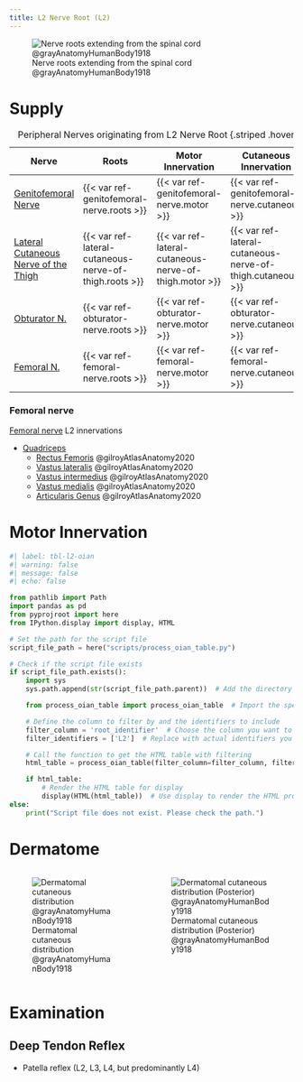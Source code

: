 ```yaml
---
title: L2 Nerve Root (L2)
---
```



![Nerve roots extending from the spinal cord @grayAnatomyHumanBody1918](/The Archive/Images/Gray anatomy 1918 images/Neurology/image796 A portion of the spinal cord, showing its right lateral surface. The dura is opened and arranged to show the nerve roots.gif){#fig-gray1918-image796}


# Supply

| Nerve | Roots | Motor Innervation | Cutaneous Innervation |
|-|-|-|-|
| [Genitofemoral Nerve]({{< var ref-genitofemoral-nerve.path >}}) | {{< var ref-genitofemoral-nerve.roots >}} | {{< var ref-genitofemoral-nerve.motor >}} | {{< var ref-genitofemoral-nerve.cutaneous >}} |
| [Lateral Cutaneous Nerve of the Thigh]({{< var ref-lateral-cutaneous-nerve-of-thigh.path >}}) | {{< var ref-lateral-cutaneous-nerve-of-thigh.roots >}} | {{< var ref-lateral-cutaneous-nerve-of-thigh.motor >}} | {{< var ref-lateral-cutaneous-nerve-of-thigh.cutaneous >}} |
| [Obturator N.]({{< var ref-obturator-nerve.path >}}) | {{< var ref-obturator-nerve.roots >}} | {{< var ref-obturator-nerve.motor >}} | {{< var ref-obturator-nerve.cutaneous >}} |
| [Femoral N.]({{< var ref-femoral-nerve.path >}}) | {{< var ref-femoral-nerve.roots >}} | {{< var ref-femoral-nerve.motor >}} | {{< var ref-femoral-nerve.cutaneous >}} |
: Peripheral Nerves originating from L2 Nerve Root {.striped .hover}

:::{layout-ncol="2"}
### Femoral nerve
[Femoral nerve]({{< var ref-femoral-nerve.path >}}) L2 innervations 

- [Quadriceps]({{< var ref-quadricep.path >}})
    - [Rectus Femoris]({{< var ref-rectus-femoris.path >}}) @gilroyAtlasAnatomy2020
    - [Vastus lateralis]({{< var ref-vastus-lateralis.path >}}) @gilroyAtlasAnatomy2020
    - [Vastus intermedius]({{< var ref-vastus-intermedius.path >}}) @gilroyAtlasAnatomy2020
    - [Vastus medialis]({{< var ref-vastus-medialis.path >}}) @gilroyAtlasAnatomy2020
    - [Articularis Genus]({{< var ref-articularis-genus.path >}}) @gilroyAtlasAnatomy2020

:::

# Motor Innervation

```python
#| label: tbl-l2-oian
#| warning: false
#| message: false
#| echo: false

from pathlib import Path
import pandas as pd
from pyprojroot import here
from IPython.display import display, HTML

# Set the path for the script file
script_file_path = here("scripts/process_oian_table.py")

# Check if the script file exists
if script_file_path.exists():
    import sys
    sys.path.append(str(script_file_path.parent))  # Add the directory of the script to the system path

    from process_oian_table import process_oian_table  # Import the specific function

    # Define the column to filter by and the identifiers to include
    filter_column = 'root_identifier'  # Choose the column you want to filter by
    filter_identifiers = ['L2']  # Replace with actual identifiers you want to include

    # Call the function to get the HTML table with filtering
    html_table = process_oian_table(filter_column=filter_column, filter_identifiers=filter_identifiers)

    if html_table:
        # Render the HTML table for display
        display(HTML(html_table))  # Use display to render the HTML properly
else:
    print("Script file does not exist. Please check the path.")

```

# Dermatome

::: {.columns}
::: {.column}
![Dermatomal cutaneous distribution @grayAnatomyHumanBody1918](/The Archive/Images/Gray anatomy 1918 images/Neurology/image797 Distribution of cutaneous nerves. Ventral aspect.gif){#fig-gray1918-image797}
:::
::: {.column}
![Dermatomal cutaneous distribution (Posterior) @grayAnatomyHumanBody1918](/The Archive/Images/Gray anatomy 1918 images/Neurology/image798 Distribution of cutaneous nerves. Dorsal aspect.gif){#fig-gray1918-image798}
:::
:::



# Examination
## Deep Tendon Reflex

- Patella reflex (L2, L3, L4, but predominantly L4)